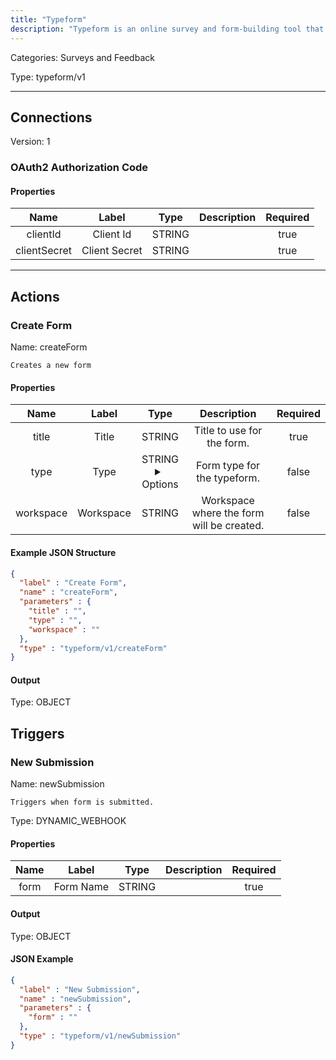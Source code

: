 ```yaml
---
title: "Typeform"
description: "Typeform is an online survey and form-building tool that enables users to create interactive and engaging forms for collecting data and feedback."
---
```



Categories: Surveys and Feedback


Type: typeform/v1

<hr />



## Connections

Version: 1


### OAuth2 Authorization Code

#### Properties

|      Name       |      Label     |     Type     |     Description     | Required |
|:---------------:|:--------------:|:------------:|:-------------------:|:--------:|
| clientId | Client Id | STRING |  | true |
| clientSecret | Client Secret | STRING |  | true |





<hr />


## Actions


### Create Form
Name: createForm

`Creates a new form`

#### Properties

|      Name       |      Label     |     Type     |     Description     | Required |
|:---------------:|:--------------:|:------------:|:-------------------:|:--------:|
| title | Title | STRING | Title to use for the form. | true |
| type | Type | STRING <details> <summary> Options </summary> quiz, classification, score, branching, classification_branching, score_branching </details> | Form type for the typeform. | false |
| workspace | Workspace | STRING | Workspace where the form will be created. | false |

#### Example JSON Structure
```json
{
  "label" : "Create Form",
  "name" : "createForm",
  "parameters" : {
    "title" : "",
    "type" : "",
    "workspace" : ""
  },
  "type" : "typeform/v1/createForm"
}
```

#### Output



Type: OBJECT









## Triggers


### New Submission
Name: newSubmission

`Triggers when form is submitted.`

Type: DYNAMIC_WEBHOOK

#### Properties

|      Name       |      Label     |     Type     |     Description     | Required |
|:---------------:|:--------------:|:------------:|:-------------------:|:--------:|
| form | Form Name | STRING |  | true |


#### Output



Type: OBJECT





#### JSON Example
```json
{
  "label" : "New Submission",
  "name" : "newSubmission",
  "parameters" : {
    "form" : ""
  },
  "type" : "typeform/v1/newSubmission"
}
```





